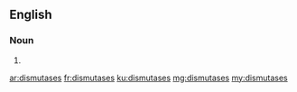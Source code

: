 ==English==

===Noun===
{{head|en|plural}}

# {{plural of|dismutase|lang=en}}

[[ar:dismutases]]
[[fr:dismutases]]
[[ku:dismutases]]
[[mg:dismutases]]
[[my:dismutases]]